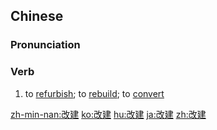 ==Chinese==
{{zh-forms}}

===Pronunciation===
{{zh-pron
|m=gǎijiàn
|c=goi2 gin3
|cat=v
}}

===Verb===
{{zh-verb}}

# to [[refurbish]]; to [[rebuild]]; to [[convert]] {{gloss|a building}}

{{zh-cat|Advanced}}

[[zh-min-nan:改建]]
[[ko:改建]]
[[hu:改建]]
[[ja:改建]]
[[zh:改建]]